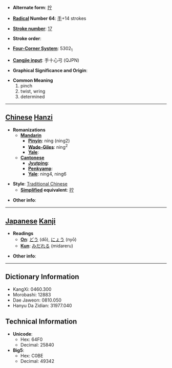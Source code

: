 * '''Alternate form''': [[拧]]

* '''[[Wiktionary:Chinese radical index| Radical]] Number 64''': [[Wiktionary:Chinese radical index 手|手]]+14 strokes

* '''[[Wiktionary:Chinese total strokes index|Stroke number]]''': [[Wiktionary:Chinese total strokes index 17|17]]

* '''Stroke order''': 

* '''[[Wiktionary:Chinese four corner index|Four-Corner System]]''': 5302<sub>1</sub>

* '''[[Wiktionary:Chinese Cangjie index|Cangjie input]]''': 手十心弓 (QJPN)

* '''Graphical Significance and Origin''': 

* '''Common Meaning'''
*#pinch
*# twist, wring
*# determined


----

== [[Chinese]] [[Hanzi]] ==

* '''Romanizations'''
** '''[[Mandarin]]'''
*** '''[[Pinyin]]''': níng (ning2)
*** '''[[Wade-Giles]]''': ning<sup>2</sup>
*** '''[[Yale]]''': 
** '''[[Cantonese]]'''
*** '''[[Jyutping]]''':
*** '''[[Penkyamp]]''': 
*** '''[[Yale]]''': ning4, ning6

* '''Style''': [[Traditional Chinese]] 
** '''[[Simplified Chinese|Simplified]] equivalent''': [[拧]]

* '''Other info''': 

----

== [[Japanese]] [[Kanji]] ==

* '''Readings'''
** '''[[On]]''': [[どう]] (dō), [[にょう]] (nyō)
** '''[[Kun]]''': [[みだれる]] (midareru)

* '''Other info''':  

----

== Dictionary Information ==

* KangXi: 0460.300
* Morobashi: 12883
* Dae Jaweon: 0810.050
* Hanyu Da Zidian: 31977.040

== Technical Information ==

* '''Unicode''':
** Hex: 64F0
** Decimal: 25840
* '''Big5''':
** Hex: C0BE
** Decimal: 49342
